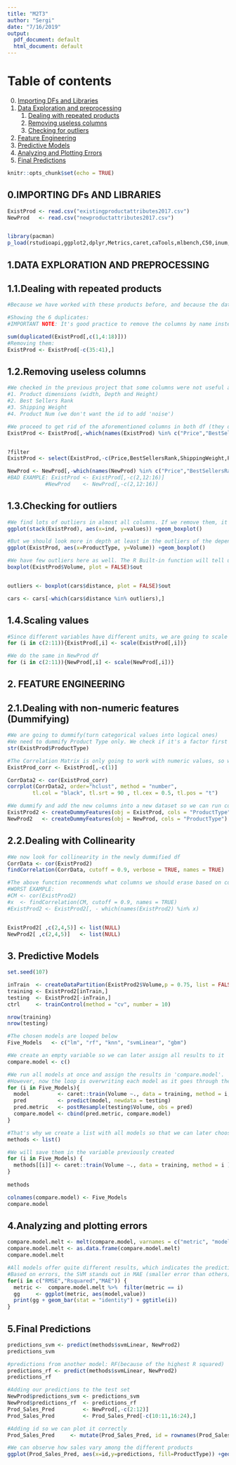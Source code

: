 ```yaml
---
title: "M2T3"
author: "Sergi"
date: "7/16/2019"
output:
  pdf_document: default
  html_document: default
---
```

# Table of contents
0. [Importing DFs and Libraries](#Importing DFs and Libraries)
1. [Data Exploration and preprocessing](#DATA EXPLORATION AND PREPROCESSING)
    1. [Dealing with repeated products](#Dealing with repeated products)
    2. [Removing useless columns](#subparagraph2)
    3. [Checking for outliers](#subparagraph3)
2. [Feature Engineering](#paragraph2)
3. [Predictive Models](#paragraph3)
4. [Analyzing and Plotting Errors](#paragraph4)
5. [Final Predictions](#paragraph5)

```r
knitr::opts_chunk$set(echo = TRUE)
```
## 0.IMPORTING DFs AND LIBRARIES
```r

ExistProd <- read.csv("existingproductattributes2017.csv")
NewProd   <- read.csv("newproductattributes2017.csv")


library(pacman)
p_load(rstudioapi,ggplot2,dplyr,Metrics,caret,caTools,mlbench,C50,inum,doSNOW,mgsub,stringr,zoo,textclean,tictoc,corrplot,mlr,party,reshape,e1071,recipes)
```
## 1.DATA EXPLORATION AND PREPROCESSING
## 1.1.Dealing with repeated products
```r
#Because we have worked with these products before, and because the dataset is small, we can observe duplicates just by looking at the df itself. We find out all 'ExtendedWarranty' products share the same values in everything (including exact number of reviews of all types) except for a small different in price. In a business sense, We conclude this is because warranties are sold alongside different products, only the same type of warranty is included, but will vary in price proportionally to the price itself. We should treat them as the same products and remove all but one.

#Showing the 6 duplicates:
#IMPORTANT NOTE: It's good practice to remove the columns by name instead of by column number, so that if we do changes in dataset later, and we reload these commands, we won't mess up unwanted columns.

sum(duplicated(ExistProd[,c(1,4:18)]))
#Removing them:
ExistProd <- ExistProd[-c(35:41),]
```
## 1.2.Removing useless columns
```r
#We checked in the previous project that some columns were not useful and just added noise to our prediction model. The columns are:
#1. Product dimensions (width, Depth and Height)
#2. Best Sellers Rank
#3. Shipping Weight
#4. Product Num (we don't want the id to add 'noise')

#We proceed to get rid of the aforementioned columns in both df (they don't need to be the same for prediction, but it's good practice)
ExistProd <- ExistProd[,-which(names(ExistProd) %in% c("Price","BestSellersRank","ShippingWeight","ProductDepth","ProductWidth","ProductHeight"))]


?filter
ExistProd <- select(ExistProd,-c(Price,BestSellersRank,ShippingWeight,ProductDepth,ProductWidth,ProductHeight))

NewProd <- NewProd[,-which(names(NewProd) %in% c("Price","BestSellersRank","ShippingWeight","ProductDepth","ProductWidth","ProductHeight"))]
#BAD EXAMPLE: ExistProd <- ExistProd[,-c(2,12:16)]
            #NewProd    <- NewProd[,-c(2,12:16)]
```
## 1.3.Checking for outliers
```r
#We find lots of outliers in almost all columns. If we remove them, it will drastically change our dataset (already very small), and so we don't remove all of them.
ggplot(stack(ExistProd), aes(x=ind, y=values)) +geom_boxplot()

#But we should look more in depth at least in the outliers of the dependent column
ggplot(ExistProd, aes(x=ProductType, y=Volume)) +geom_boxplot()

#We have few outliers here as well. The R Built-in function will tell us the values
boxplot(ExistProd$Volume, plot = FALSE)$out


outliers <- boxplot(cars$distance, plot = FALSE)$out

cars <- cars[-which(cars$distance %in% outliers),]
```
## 1.4.Scaling values
```r
#Since different variables have different units, we are going to scale all numeric variables (except label):
for (i in c(2:11)){ExistProd[,i] <- scale(ExistProd[,i])}

#We do the same in NewProd df
for (i in c(2:11)){NewProd[,i] <- scale(NewProd[,i])}
```
## 2. FEATURE ENGINEERING
## 2.1.Dealing with non-numeric features (Dummifying)
```r
#We are going to dummify(turn categorical values into logical ones)
#We need to dummify Product Type only. We check if it's a factor first
str(ExistProd$ProductType)

#The Correlation Matrix is only going to work with numeric values, so we create another df as to avoid messing with the current one, so that we can run a correlation matrix. We do this before dummifying, because once we dummify we'll have lots of variables and the correlation matrix will be way harder to read.
ExistProd_corr <- ExistProd[,-c(1)]

CorrData2 <- cor(ExistProd_corr)
corrplot(CorrData2, order="hclust", method = "number",
        tl.col = "black", tl.srt = 90 , tl.cex = 0.5, tl.pos = "t")

#We dummify and add the new columns into a new dataset so we can run correlation matrix
ExistProd2 <- createDummyFeatures(obj = ExistProd, cols = "ProductType")
NewProd2   <- createDummyFeatures(obj = NewProd, cols = "ProductType")
```
## 2.2.Dealing with Collinearity
```r
#We now look for collinearity in the newly dummified df
CorrData <- cor(ExistProd2)
findCorrelation(CorrData, cutoff = 0.9, verbose = TRUE, names = TRUE)

#The above function recommends what columns we should erase based on collinearity. So we proceed to do that:
#WORST EXAMPLE:
#CM <- cor(ExistProd2)
#x  <- findCorrelation(CM, cutoff = 0.9, names = TRUE)
#ExistProd2 <- ExistProd2[, - which(names(ExistProd2) %in% x)


ExistProd2[ ,c(2,4,5)] <- list(NULL)
NewProd2[ ,c(2,4,5)]   <- list(NULL)
```
## 3. Predictive Models
```r
set.seed(107)

inTrain  <- createDataPartition(ExistProd2$Volume,p = 0.75, list = FALSE)
training <- ExistProd2[inTrain,]
testing  <- ExistProd2[-inTrain,]
ctrl     <- trainControl(method = "cv", number = 10)

nrow(training)
nrow(testing)

#The chosen models are looped below
Five_Models   <- c("lm", "rf", "knn", "svmLinear", "gbm")

#We create an empty variable so we can later assign all results to it
compare.model <- c()

#We run all models at once and assign the results in 'compare.model'.
#However, now the loop is overwriting each model as it goes through them, so it will only keep the last one saved.
for (i in Five_Models){
  model         <- caret::train(Volume ~., data = training, method = i, )
  pred          <- predict(model, newdata = testing)
  pred.metric   <- postResample(testing$Volume, obs = pred)
  compare.model <- cbind(pred.metric, compare.model)
}

#That's why we create a list with all models so that we can later choose the model
methods <- list()

#We will save them in the variable previously created
for (i in Five_Models) {
  methods[[i]] <- caret::train(Volume ~., data = training, method = i )
}
  
methods

colnames(compare.model) <- Five_Models
compare.model
```
## 4.Analyzing and plotting errors
```r
compare.model.melt <- melt(compare.model, varnames = c("metric", "model"))
compare.model.melt <- as.data.frame(compare.model.melt)
compare.model.melt

#All models offer quite different results, which indicates the predictions will have high variance between models.  
#Based on errors, the SVM stands out in MAE (smaller error than others). RMSE is pretty similar in all. As for the RSquared, RF performes better than SVM here, but SVM comes in second, so we choose this model.
for(i in c("RMSE","Rsquared","MAE")) {
  metric <-  compare.model.melt %>%  filter(metric == i)
  gg     <- ggplot(metric, aes(model,value))
  print(gg + geom_bar(stat = "identity") + ggtitle(i))
}
```
## 5.Final Predictions
```r
predictions_svm <- predict(methods$svmLinear, NewProd2)
predictions_svm

#predictions from another model: RF(because of the highest R squared)
predictions_rf <- predict(methods$svmLinear, NewProd2)
predictions_rf

#Adding our predictions to the test set
NewProd$predictions_svm <- predictions_svm
NewProd$predictions_rf  <- predictions_rf
Prod_Sales_Pred         <- NewProd[,-c(2:12)]
Prod_Sales_Pred         <- Prod_Sales_Pred[-c(10:11,16:24),]

#Adding id so we can plot it correctly
Prod_Sales_Pred     <- mutate(Prod_Sales_Pred, id = rownames(Prod_Sales_Pred))

#We can observe how sales vary among the different products
ggplot(Prod_Sales_Pred, aes(x=id,y=predictions, fill=ProductType)) +geom_col()
```

```r

```